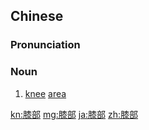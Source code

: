 ==Chinese==
{{zh-forms}}

===Pronunciation===
{{zh-pron
|m=xībù
|c=sat1 bou6
|cat=n
}}

===Noun===
{{zh-noun}}

# [[knee]] [[area]]

[[kn:膝部]]
[[mg:膝部]]
[[ja:膝部]]
[[zh:膝部]]